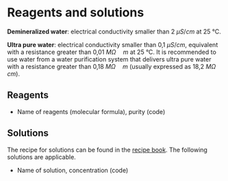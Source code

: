 # Reagents and solutions

**Demineralized water**: electrical conductivity smaller than 2 $\mu S / cm$ at 25 °C.

**Ultra pure water**: electrical conductivity smaller than 0,1 $\mu S / cm$, equivalent with a resistance greater than 0,01 $M\Omega \quad m$ at 25 °C.
It is recommended to use water from a water purification system that delivers ultra pure water with a resistance greater than 0,18 $M\Omega \quad m$ (usually expressed as 18,2 $M\Omega \quad cm$).

## Reagents

- Name of reagents (molecular formula), purity (code)

## Solutions

The recipe for solutions can be found in the [recipe book](https://drive.google.com/drive/folders/1MJR86HF3JywHXZI7z1tIoHSdKs7o3pta).
The following solutions are applicable.

- Name of solution, concentration (code)
